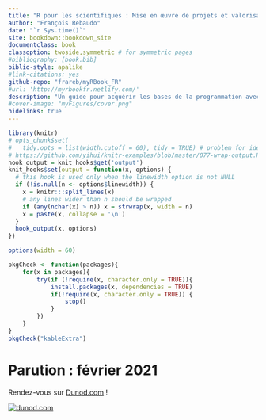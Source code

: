 ```yaml
---
title: "R pour les scientifiques : Mise en œuvre de projets et valorisation des résultats"
author: "François Rebaudo"
date: "`r Sys.time()`"
site: bookdown::bookdown_site
documentclass: book
classoption: twoside,symmetric # for symmetric pages
#bibliography: [book.bib]
biblio-style: apalike
#link-citations: yes
github-repo: "frareb/myRBook_FR"
#url: 'http://myrbookfr.netlify.com/'
description: "Un guide pour acquérir les bases de la programmation avec R et conduire efficacement la gestion et l'analyse de ses données."
#cover-image: "myFigures/cover.png"
hidelinks: true
---
```


```r
library(knitr)
# opts_chunk$set(
#   tidy.opts = list(width.cutoff = 60), tidy = TRUE) # problem for ident
# https://github.com/yihui/knitr-examples/blob/master/077-wrap-output.Rmd
hook_output = knit_hooks$get('output')
knit_hooks$set(output = function(x, options) {
  # this hook is used only when the linewidth option is not NULL
  if (!is.null(n <- options$linewidth)) {
    x = knitr:::split_lines(x)
    # any lines wider than n should be wrapped
    if (any(nchar(x) > n)) x = strwrap(x, width = n)
    x = paste(x, collapse = '\n')
  }
  hook_output(x, options)
})
```

```r
options(width = 60)
```

```r
pkgCheck <- function(packages){
	for(x in packages){
		try(if (!require(x, character.only = TRUE)){
			install.packages(x, dependencies = TRUE)
			if(!require(x, character.only = TRUE)) {
				stop()
			}
		})
	}
}
pkgCheck("kableExtra")
```

# Parution : février 2021

Rendez-vous sur [Dunod.com](https://www.dunod.com/sciences-techniques/r-pour-scientifiques-mise-en-oeuvre-projets-et-valorisation-resultats) !

[![dunod.com](./myFigures/covDunod.jpeg)](https://www.dunod.com/sciences-techniques/r-pour-scientifiques-mise-en-oeuvre-projets-et-valorisation-resultats)





